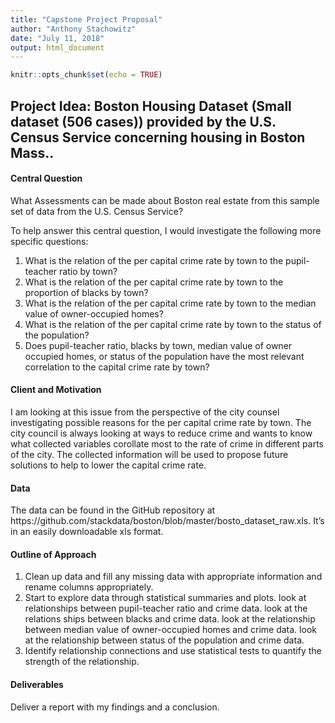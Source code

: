 ```yaml
---
title: "Capstone Project Proposal"
author: "Anthony Stachowitz"
date: "July 11, 2018"
output: html_document
---
```


```r
knitr::opts_chunk$set(echo = TRUE)
```

## Project Idea:  Boston Housing Dataset (Small dataset (506 cases)) provided by the U.S. Census Service concerning housing in Boston Mass..


#### Central Question

What Assessments can be made about Boston real estate from this sample set of data from the U.S. Census Service?

To help answer this central question, I would investigate the following more specific questions:

1. What is the relation of the per capital crime rate by town to the pupil-teacher ratio by town?
2. What is the relation of the per capital crime rate by town to the proportion of blacks by town?
3. What is the relation of the per capital crime rate by town to the median value of owner-occupied homes?
4. What is the relation of the per capital crime rate by town to the status of the population?
5. Does pupil-teacher ratio, blacks by town, median value of owner occupied homes, or status of the population have the most relevant correlation to the capital crime rate by town?


#### Client and Motivation
I am looking at this issue from the perspective of the city counsel investigating possible reasons for the per capital crime rate by town. The city council is always looking at ways to reduce crime and wants to know what collected variables corollate most to the rate of crime in different parts of the city. The collected information will be used to propose future solutions to help to lower the capital crime rate. 


#### Data

The data can be found in the GitHub repository at https://github.com/stackdata/boston/blob/master/bosto_dataset_raw.xls.  It's in an easily downloadable xls format.


#### Outline of Approach

1) Clean up data and fill any missing data with appropriate information and rename columns appropriately.
2) Start to explore data through statistical summaries and plots. 
	  look at relationships between pupil-teacher ratio and crime data.
	  look at the relations ships between blacks and crime data.
	  look at the relationship between median value of owner-occupied homes and crime data.
	  look at the relationship between status of the population and crime data.
3) Identify relationship connections and use statistical tests to quantify the strength of the relationship.


#### Deliverables
Deliver a report with my findings and a conclusion.


